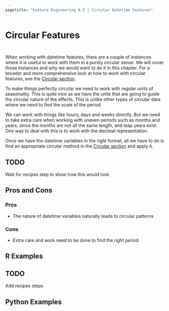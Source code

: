 ```yaml
---
pagetitle: "Feature Engineering A-Z | Circular Datetime Features"
---
```


# Circular Features {#sec-datetime-circular}

::: {style="visibility: hidden; height: 0px;"}
## Circular Features
:::

When working with datetime features, there are a couple of instances where it is useful to work with them in a purely circular sense.
We will cover those instances and why we would want to do it in this chapter.
For a broader and more comprehensive look at how to work with circular features, see the [Circular section](circular).

To make things perfectly circular we need to work with regular units of seasonality.
This is quite nice as we have the units that are going to guide the circular nature of the effects.
This is unlike other types of circular data where we need to find the scale of the period.

We can work with things like hours, days and weeks directly.
But we need to take extra care when working with uneven periods such as months and years, since the months are not all the same length, and leap years exist.
One way to deal with this is to work with the decimal representation.

Once we have the datetime variables in the right format, all we have to do is find an appropriate circular method in the [Circular section](circular) and apply it.

::: callout-caution
# TODO

Wait for recipes step to show how this would look
:::

## Pros and Cons

### Pros

-   The nature of datetime variables naturally leads to circular patterns

### Cons

-   Extra care and work need to be done to find the right period

## R Examples

::: callout-caution
# TODO

Add recipes steps
:::

## Python Examples

